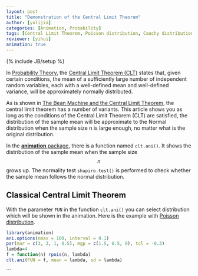 ```yaml
---
layout: post
title: "Demonstration of the Central Limit Theorem"
author: [yulijia]
categories: [Animation, Probability]
tags: [Central Limit Theorem, Poisson distribution, Cauchy distribution]
reviewer: [yihui]
animation: true
---
```

{% include JB/setup %}

In [Probability Theory](http://en.wikipedia.org/wiki/Probability_theory), the [Central Limit
Theorem (CLT)](http://en.wikipedia.org/wiki/Central_limit_theorem) states that, given certain
conditions, the mean of a sufficiently large number of independent random variables, each with a
well-defined mean and well-defined variance, will be approximately normally distributed.

As is shown in [The Bean Machine and the Central Limit
Theorem](http://vis.supstat.com/2013/04/bean-machine/), the central limit theorem has a number of
variants. This article shows you as long as the conditions of the Central Limit Theorem (CLT) are
satisfied, the distribution of the sample mean will be approximate to the Normal distribution when
the sample size n is large enough, no matter what is the original distribution.

In the [**animation** package](http://yihui.name/animation), there is a function named `clt.ani()`.
It shows the distribution of the sample mean when the sample size $$n$$ grows up. The normality
test `shapiro.test()` is performed to check whether the sample mean follows the normal
distribution.

## Classical Central Limit Theorem

With the parameter `FUN` in the function `clt.ani()` you can select distribution which will be
shown in the animation. Here is the example with [Poisson distribution](http://en.wikipedia.org/wiki/Poisson_distribution).

```r
library(animation)
ani.options(nmax = 100, interval = 0.1)
par(mar = c(3, 3, 1, 0.5), mgp = c(1.5, 0.5, 0), tcl = -0.3)
lambda=4
f = function(n) rpois(n, lambda)
clt.ani(FUN = f, mean = lambda, sd = lambda)
```
```
